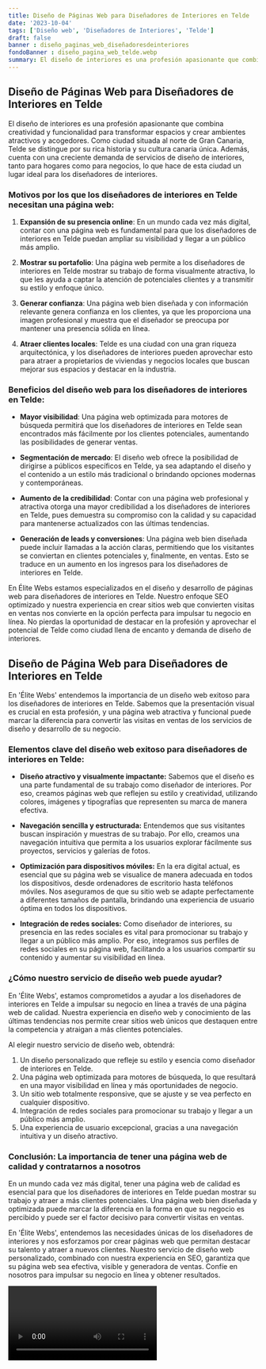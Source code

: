 ```yaml
---
title: Diseño de Páginas Web para Diseñadores de Interiores en Telde
date: '2023-10-04'
tags: ['Diseño web', 'Diseñadores de Interiores', 'Telde']
draft: false
banner : diseño_paginas_web_diseñadoresdeinteriores
fondoBanner : diseño_pagina_web_telde.webp
summary: El diseño de interiores es una profesión apasionante que combina creatividad y funcionalidad para transformar espacios y crear ambientes atractivos y acogedores. Como ciudad situada al norte de Gran Canaria, Telde se distingue por su rica historia y su cultura canaria única. Además, cuenta con una creciente demanda de servicios de diseño de interiores, tanto para hogares como para negocios, lo que hace de esta ciudad un lugar ideal para los diseñadores de interiores.
---
```


## Diseño de Páginas Web para Diseñadores de Interiores en Telde

El diseño de interiores es una profesión apasionante que combina creatividad y funcionalidad para transformar espacios y crear ambientes atractivos y acogedores. Como ciudad situada al norte de Gran Canaria, Telde se distingue por su rica historia y su cultura canaria única. Además, cuenta con una creciente demanda de servicios de diseño de interiores, tanto para hogares como para negocios, lo que hace de esta ciudad un lugar ideal para los diseñadores de interiores.

### Motivos por los que los diseñadores de interiores en Telde necesitan una página web:

1. **Expansión de su presencia online**: En un mundo cada vez más digital, contar con una página web es fundamental para que los diseñadores de interiores en Telde puedan ampliar su visibilidad y llegar a un público más amplio.

2. **Mostrar su portafolio**: Una página web permite a los diseñadores de interiores en Telde mostrar su trabajo de forma visualmente atractiva, lo que les ayuda a captar la atención de potenciales clientes y a transmitir su estilo y enfoque único.

3. **Generar confianza**: Una página web bien diseñada y con información relevante genera confianza en los clientes, ya que les proporciona una imagen profesional y muestra que el diseñador se preocupa por mantener una presencia sólida en línea.

4. **Atraer clientes locales**: Telde es una ciudad con una gran riqueza arquitectónica, y los diseñadores de interiores pueden aprovechar esto para atraer a propietarios de viviendas y negocios locales que buscan mejorar sus espacios y destacar en la industria.

### Beneficios del diseño web para los diseñadores de interiores en Telde:

- **Mayor visibilidad**: Una página web optimizada para motores de búsqueda permitirá que los diseñadores de interiores en Telde sean encontrados más fácilmente por los clientes potenciales, aumentando las posibilidades de generar ventas.

- **Segmentación de mercado**: El diseño web ofrece la posibilidad de dirigirse a públicos específicos en Telde, ya sea adaptando el diseño y el contenido a un estilo más tradicional o brindando opciones modernas y contemporáneas.

- **Aumento de la credibilidad**: Contar con una página web profesional y atractiva otorga una mayor credibilidad a los diseñadores de interiores en Telde, pues demuestra su compromiso con la calidad y su capacidad para mantenerse actualizados con las últimas tendencias.

- **Generación de leads y conversiones**: Una página web bien diseñada puede incluir llamadas a la acción claras, permitiendo que los visitantes se conviertan en clientes potenciales y, finalmente, en ventas. Esto se traduce en un aumento en los ingresos para los diseñadores de interiores en Telde.

En Élite Webs estamos especializados en el diseño y desarrollo de páginas web para diseñadores de interiores en Telde. Nuestro enfoque SEO optimizado y nuestra experiencia en crear sitios web que convierten visitas en ventas nos convierte en la opción perfecta para impulsar tu negocio en línea. No pierdas la oportunidad de destacar en la profesión y aprovechar el potencial de Telde como ciudad llena de encanto y demanda de diseño de interiores.

<GifSeo />

<Cta />

## Diseño de Página Web para Diseñadores de Interiores en Telde

En 'Élite Webs' entendemos la importancia de un diseño web exitoso para los diseñadores de interiores en Telde. Sabemos que la presentación visual es crucial en esta profesión, y una página web atractiva y funcional puede marcar la diferencia para convertir las visitas en ventas de los servicios de diseño y desarrollo de su negocio.

### Elementos clave del diseño web exitoso para diseñadores de interiores en Telde:

- **Diseño atractivo y visualmente impactante:** Sabemos que el diseño es una parte fundamental de su trabajo como diseñador de interiores. Por eso, creamos páginas web que reflejen su estilo y creatividad, utilizando colores, imágenes y tipografías que representen su marca de manera efectiva.

- **Navegación sencilla y estructurada:** Entendemos que sus visitantes buscan inspiración y muestras de su trabajo. Por ello, creamos una navegación intuitiva que permita a los usuarios explorar fácilmente sus proyectos, servicios y galerías de fotos.

- **Optimización para dispositivos móviles:** En la era digital actual, es esencial que su página web se visualice de manera adecuada en todos los dispositivos, desde ordenadores de escritorio hasta teléfonos móviles. Nos aseguramos de que su sitio web se adapte perfectamente a diferentes tamaños de pantalla, brindando una experiencia de usuario óptima en todos los dispositivos.

- **Integración de redes sociales:** Como diseñador de interiores, su presencia en las redes sociales es vital para promocionar su trabajo y llegar a un público más amplio. Por eso, integramos sus perfiles de redes sociales en su página web, facilitando a los usuarios compartir su contenido y aumentar su visibilidad en línea.

### ¿Cómo nuestro servicio de diseño web puede ayudar?

En 'Élite Webs', estamos comprometidos a ayudar a los diseñadores de interiores en Telde a impulsar su negocio en línea a través de una página web de calidad. Nuestra experiencia en diseño web y conocimiento de las últimas tendencias nos permite crear sitios web únicos que destaquen entre la competencia y atraigan a más clientes potenciales.

Al elegir nuestro servicio de diseño web, obtendrá:

1. Un diseño personalizado que refleje su estilo y esencia como diseñador de interiores en Telde.
2. Una página web optimizada para motores de búsqueda, lo que resultará en una mayor visibilidad en línea y más oportunidades de negocio.
3. Un sitio web totalmente responsive, que se ajuste y se vea perfecto en cualquier dispositivo.
4. Integración de redes sociales para promocionar su trabajo y llegar a un público más amplio.
5. Una experiencia de usuario excepcional, gracias a una navegación intuitiva y un diseño atractivo.

### Conclusión: La importancia de tener una página web de calidad y contratarnos a nosotros

En un mundo cada vez más digital, tener una página web de calidad es esencial para que los diseñadores de interiores en Telde puedan mostrar su trabajo y atraer a más clientes potenciales. Una página web bien diseñada y optimizada puede marcar la diferencia en la forma en que su negocio es percibido y puede ser el factor decisivo para convertir visitas en ventas.

En 'Élite Webs', entendemos las necesidades únicas de los diseñadores de interiores y nos esforzamos por crear páginas web que permitan destacar su talento y atraer a nuevos clientes. Nuestro servicio de diseño web personalizado, combinado con nuestra experiencia en SEO, garantiza que su página web sea efectiva, visible y generadora de ventas. Confíe en nosotros para impulsar su negocio en línea y obtener resultados.

<Video />

<CtaBot job='Diseñadores de Interiores' city='Telde'/>

<Gmaps query='Telde+españa+maps' />